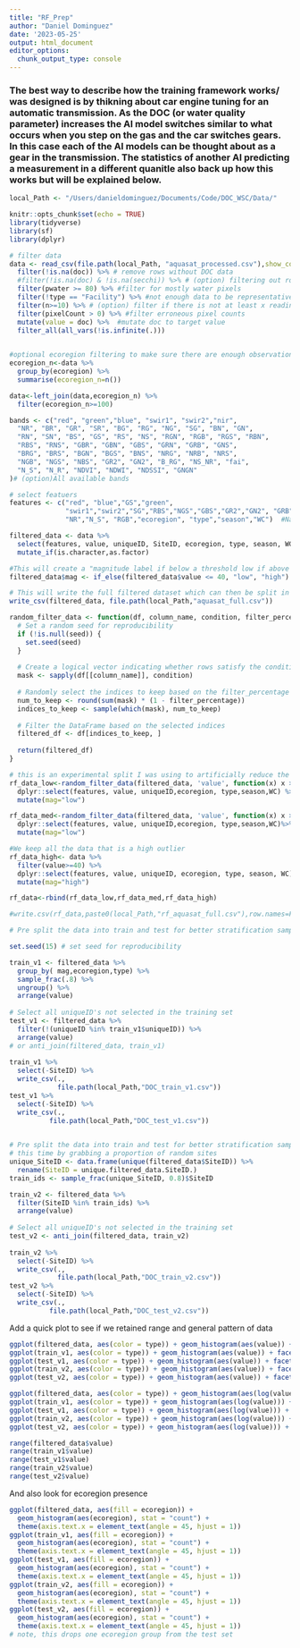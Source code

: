 ```yaml
---
title: "RF_Prep"
author: "Daniel Dominguez"
date: '2023-05-25'
output: html_document
editor_options: 
  chunk_output_type: console
---
```

### The best way to describe how the training framework works/ was designed is by thikning about car engine tuning for an automatic transmission. As the DOC (or water quality parameter) increases the AI model switches similar to what occurs when you step on the gas and the car switches gears. In this case each of the AI models can be thought about as a gear in the transmission. The statistics of another AI predicting a measurement in a different quanitle also back up how this works but will be explained below. 

```r
local_Path <- "/Users/danieldominguez/Documents/Code/DOC_WSC/Data/"

```

```r
knitr::opts_chunk$set(echo = TRUE)
library(tidyverse)
library(sf)
library(dplyr)

```


```r
# filter data
data <- read_csv(file.path(local_Path, "aquasat_processed.csv"),show_col_types = FALSE) %>%
  filter(!is.na(doc)) %>% # remove rows without DOC data
  #filter(!is.na(doc) & !is.na(secchi)) %>% # (option) filtering out rows without DOC and Secchi
  filter(pwater >= 80) %>% #filter for mostly water pixels
  filter(!type == "Facility") %>% #not enough data to be representative when splitting betwen quanitles
  filter(n>=10) %>% # (option) filter if there is not at least x readings for a site for better training
  filter(pixelCount > 0) %>% #filter erroneous pixel counts
  mutate(value = doc) %>%  #mutate doc to target value
  filter_all(all_vars(!is.infinite(.))) 
  
```

```r
#optional ecoregion filtering to make sure there are enough observations after other filtering
ecoregion_n<-data %>% 
  group_by(ecoregion) %>% 
  summarise(ecoregion_n=n())

data<-left_join(data,ecoregion_n) %>% 
  filter(ecoregion_n>=100)

```


```r
bands <- c("red", "green","blue", "swir1", "swir2","nir",
  "NR", "BR", "GR", "SR", "BG", "RG", "NG", "SG", "BN", "GN",
  "RN", "SN", "BS", "GS", "RS", "NS", "RGN", "RGB", "RGS", "RBN",
  "RBS", "RNS", "GBR", "GBN", "GBS", "GRN", "GRB", "GNS",
  "BRG", "BRS", "BGN", "BGS", "BNS", "NRG", "NRB", "NRS",
  "NGB", "NGS", "NBS", "GR2", "GN2", "B_RG", "NS_NR", "fai",
  "N_S", "N_R", "NDVI", "NDWI", "NDSSI", "GNGN"
)# (option)All available bands
```


```r

# select featuers
features <- c("red", "blue","GS","green",
              "swir1","swir2","SG","RBS","NGS","GBS","GR2","GN2", "GRB","N_R",
              "NR","N_S", "RGB","ecoregion", "type","season","WC")  #Narrower features

filtered_data <- data %>%
  select(features, value, uniqueID, SiteID, ecoregion, type, season, WC) %>% 
  mutate_if(is.character,as.factor) 

#This will create a "magnitude label if below a threshold low if above high for better train test split 
filtered_data$mag <- if_else(filtered_data$value <= 40, "low", "high")

# This will write the full filtered dataset which can then be split in the python files
write_csv(filtered_data, file.path(local_Path,"aquasat_full.csv"))

```

```r
random_filter_data <- function(df, column_name, condition, filter_percentage, seed ) {
  # Set a random seed for reproducibility
  if (!is.null(seed)) {
    set.seed(seed)
  }
  
  # Create a logical vector indicating whether rows satisfy the condition
  mask <- sapply(df[[column_name]], condition)
  
  # Randomly select the indices to keep based on the filter_percentage
  num_to_keep <- round(sum(mask) * (1 - filter_percentage))
  indices_to_keep <- sample(which(mask), num_to_keep)
  
  # Filter the DataFrame based on the selected indices
  filtered_df <- df[indices_to_keep, ]
  
  return(filtered_df)
}
```


```r

# this is an experimental split I was using to artificially reduce the amount of low observations similar to Gardner et al., 2023
rf_data_low<-random_filter_data(filtered_data, 'value', function(x) x > 0 & x < 10, filter_percentage = 0.95, seed = 01) %>% 
  dplyr::select(features, value, uniqueID,ecoregion, type,season,WC) %>% 
  mutate(mag="low")

rf_data_med<-random_filter_data(filtered_data, 'value', function(x) x > 10 & x < 40, filter_percentage = 0.9, seed = 01) %>% 
  dplyr::select(features, value, uniqueID,ecoregion, type,season,WC)%>% 
  mutate(mag="low")

#We keep all the data that is a high outlier
rf_data_high<- data %>% 
  filter(value>=40) %>% 
  dplyr::select(features, value, uniqueID, ecoregion, type, season, WC)%>% 
  mutate(mag="high")

rf_data<-rbind(rf_data_low,rf_data_med,rf_data_high)

#write.csv(rf_data,paste0(local_Path,"rf_aquasat_full.csv"),row.names=FALSE)  

```


```r
# Pre split the data into train and test for better stratification sampling

set.seed(15) # set seed for reproducibility

train_v1 <- filtered_data %>%
  group_by( mag,ecoregion,type) %>%
  sample_frac(.8) %>%
  ungroup() %>%
  arrange(value)
  
# Select all uniqueID's not selected in the training set
test_v1 <- filtered_data %>%
  filter(!(uniqueID %in% train_v1$uniqueID)) %>%
  arrange(value)
# or anti_join(filtered_data, train_v1)
  
train_v1 %>% 
  select(-SiteID) %>% 
  write_csv(., 
            file.path(local_Path,"DOC_train_v1.csv"))
test_v1 %>% 
  select(-SiteID) %>% 
  write_csv(.,
          file.path(local_Path,"DOC_test_v1.csv"))
    
```


```r
# Pre split the data into train and test for better stratification sampling
# this time by grabbing a proportion of random sites
unique_SiteID <- data.frame(unique(filtered_data$SiteID)) %>% 
  rename(SiteID = unique.filtered_data.SiteID.)
train_ids <- sample_frac(unique_SiteID, 0.8)$SiteID

train_v2 <- filtered_data %>%
  filter(SiteID %in% train_ids) %>%
  arrange(value) 
  
# Select all uniqueID's not selected in the training set
test_v2 <- anti_join(filtered_data, train_v2)
  
train_v2 %>% 
  select(-SiteID) %>% 
  write_csv(., 
            file.path(local_Path,"DOC_train_v2.csv"))
test_v2 %>% 
  select(-SiteID) %>% 
  write_csv(.,
          file.path(local_Path,"DOC_test_v2.csv"))
```

Add a quick plot to see if we retained range and general pattern of data

```r
ggplot(filtered_data, aes(color = type)) + geom_histogram(aes(value)) + facet_grid(type ~ .)
ggplot(train_v1, aes(color = type)) + geom_histogram(aes(value)) + facet_grid(type ~ .)
ggplot(test_v1, aes(color = type)) + geom_histogram(aes(value)) + facet_grid(type ~ .)
ggplot(train_v2, aes(color = type)) + geom_histogram(aes(value)) + facet_grid(type ~ .)
ggplot(test_v2, aes(color = type)) + geom_histogram(aes(value)) + facet_grid(type ~ .)

ggplot(filtered_data, aes(color = type)) + geom_histogram(aes(log(value))) + facet_grid(type ~ .)
ggplot(train_v1, aes(color = type)) + geom_histogram(aes(log(value))) + facet_grid(type ~ .)
ggplot(test_v1, aes(color = type)) + geom_histogram(aes(log(value))) + facet_grid(type ~ .)
ggplot(train_v2, aes(color = type)) + geom_histogram(aes(log(value))) + facet_grid(type ~ .)
ggplot(test_v2, aes(color = type)) + geom_histogram(aes(log(value))) + facet_grid(type ~ .)

range(filtered_data$value)
range(train_v1$value)
range(test_v1$value)
range(train_v2$value)
range(test_v2$value)
```

And also look for ecoregion presence

```r
ggplot(filtered_data, aes(fill = ecoregion)) + 
  geom_histogram(aes(ecoregion), stat = "count") +
  theme(axis.text.x = element_text(angle = 45, hjust = 1))
ggplot(train_v1, aes(fill = ecoregion)) + 
  geom_histogram(aes(ecoregion), stat = "count") +
  theme(axis.text.x = element_text(angle = 45, hjust = 1))
ggplot(test_v1, aes(fill = ecoregion)) + 
  geom_histogram(aes(ecoregion), stat = "count") +
  theme(axis.text.x = element_text(angle = 45, hjust = 1))
ggplot(train_v2, aes(fill = ecoregion)) + 
  geom_histogram(aes(ecoregion), stat = "count") +
  theme(axis.text.x = element_text(angle = 45, hjust = 1))
ggplot(test_v2, aes(fill = ecoregion)) + 
  geom_histogram(aes(ecoregion), stat = "count") +
  theme(axis.text.x = element_text(angle = 45, hjust = 1)) 
# note, this drops one ecoregion group from the test set
                                                               
```

